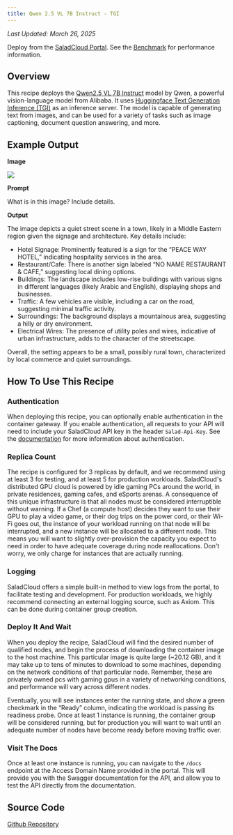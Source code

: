 ```yaml
---
title: Qwen 2.5 VL 7B Instruct - TGI
---
```


_Last Updated: March 26, 2025_

<Tip>Deploy from the [SaladCloud Portal](https://portal.salad.com).</Tip>
<Note>See the [Benchmark](https://blog.salad.com/qwen-benchmark/) for performance information.</Note>

## Overview

This recipe deploys the [Qwen2.5 VL 7B Instruct](https://huggingface.co/Qwen/Qwen2.5-VL-7B-Instruct) model by Qwen, a
powerful vision-language model from Alibaba. It uses
[Huggingface Text Generation Inference (TGI)](https://huggingface.co/docs/text-generation-inference/index) as an
inference server. The model is capable of generating text from images, and can be used for a variety of tasks such as
image captioning, document question answering, and more.

## Example Output

**Image**

![](/products/recipes/images/qwen-demo-image.png)

**Prompt**

What is in this image? Include details.

**Output**

The image depicts a quiet street scene in a town, likely in a Middle Eastern region given the signage and architecture.
Key details include:

- Hotel Signage: Prominently featured is a sign for the “PEACE WAY HOTEL,” indicating hospitality services in the area.
- Restaurant/Cafe: There is another sign labeled “NO NAME RESTAURANT & CAFE,” suggesting local dining options.
- Buildings: The landscape includes low-rise buildings with various signs in different languages (likely Arabic and
  English), displaying shops and businesses.
- Traffic: A few vehicles are visible, including a car on the road, suggesting minimal traffic activity.
- Surroundings: The background displays a mountainous area, suggesting a hilly or dry environment.
- Electrical Wires: The presence of utility poles and wires, indicative of urban infrastructure, adds to the character
  of the streetscape.

Overall, the setting appears to be a small, possibly rural town, characterized by local commerce and quiet surroundings.

## How To Use This Recipe

### Authentication

When deploying this recipe, you can optionally enable authentication in the container gateway. If you enable
authentication, all requests to your API will need to include your SaladCloud API key in the header `Salad-Api-Key`. See
the [documentation](/products/sce/gateway/sending-requests) for more information about authentication.

### Replica Count

The recipe is configured for 3 replicas by default, and we recommend using at least 3 for testing, and at least 5 for
production workloads. SaladCloud's distributed GPU cloud is powered by idle gaming PCs around the world, in private
residences, gaming cafes, and eSports arenas. A consequence of this unique infrastructure is that all nodes must be
considered interruptible without warning. If a Chef (a compute host) decides they want to use their GPU to play a video
game, or their dog trips on the power cord, or their Wi-Fi goes out, the instance of your workload running on that node
will be interrupted, and a new instance will be allocated to a different node. This means you will want to slightly
over-provision the capacity you expect to need in order to have adequate coverage during node reallocations. Don't
worry, we only charge for instances that are actually running.

### Logging

SaladCloud offers a simple built-in method to view logs from the portal, to facilitate testing and development. For
production workloads, we highly recommend connecting an external logging source, such as Axiom. This can be done during
container group creation.

### Deploy It And Wait

When you deploy the recipe, SaladCloud will find the desired number of qualified nodes, and begin the process of
downloading the container image to the host machine. This particular image is quite large (~20.12 GB), and it may take
up to tens of minutes to download to some machines, depending on the network conditions of that particular node.
Remember, these are privately owned pcs with gaming gpus in a variety of networking conditions, and performance will
vary across different nodes.

Eventually, you will see instances enter the running state, and show a green checkmark in the “Ready” column, indicating
the workload is passing its readiness probe. Once at least 1 instance is running, the container group will be considered
running, but for production you will want to wait until an adequate number of nodes have become ready before moving
traffic over.

### Visit The Docs

Once at least one instance is running, you can navigate to the `/docs` endpoint at the Access Domain Name provided in
the portal. This will provide you with the Swagger documentation for the API, and allow you to test the API directly
from the documentation.

## Source Code

[<Icon icon="github" size="24" /> Github Repository](https://github.com/SaladTechnologies/salad-recipes/tree/master/src/tgi-qwen2.5-vl-7B-instruct)
